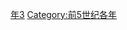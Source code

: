 {{Catnav|頁面分類|历史|歷史時代|年|前5世纪各年}}

{{catmore}}

[[Category:前470年代|年3]]
[[Category:前5世纪各年|Category:前5世纪各年]]
